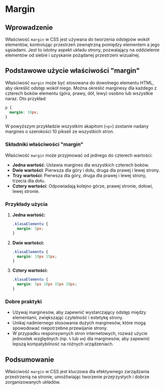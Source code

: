 # <span id='margin'>Margin</span>

## Wprowadzenie

Właściwość `margin` w CSS jest używana do tworzenia odstępów wokół elementów, kontrolując przestrzeń zewnętrzną pomiędzy elementem a jego sąsiadami. Jest to istotny aspekt układu strony, pozwalający na oddzielenie elementów od siebie i uzyskanie pożądanej przestrzeni wizualnej.

## Podstawowe użycie właściwości "margin"

Właściwość `margin` może być stosowana do dowolnego elementu HTML, aby określić odstęp wokół niego. Można określić marginesy dla każdego z czterech boków elementu (góra, prawy, dół, lewy) osobno lub wszystkie naraz. Oto przykład:

```css
p {
  margin: 10px;
}
```

W powyższym przykładzie wszystkim akapitom (`<p>`) zostanie nadany margines o szerokości 10 pikseli ze wszystkich stron.

### Składniki właściwości "margin"

Właściwość `margin` może przyjmować od jednego do czterech wartości:

- **Jedna wartość**: Ustawia margines dla wszystkich czterech boków.
- **Dwie wartości**: Pierwsza dla góry i dołu, druga dla prawej i lewej strony.
- **Trzy wartości**: Pierwsza dla góry, druga dla prawej i lewej strony, trzecia dla dołu.
- **Cztery wartości**: Odpowiadają kolejno górze, prawej stronie, dołowi, lewej stronie.

### Przykłady użycia

1. **Jedna wartość:**

   ```css
   .klasaElementu {
     margin: 5px;
   }
   ```

2. **Dwie wartości:**

   ```css
   .klasaElementu {
     margin: 10px 15px;
   }
   ```

3. **Cztery wartości:**

   ```css
   .klasaElementu {
     margin: 5px 10px 15px 20px;
   }
   ```

### Dobre praktyki

- Używaj marginesów, aby zapewnić wystarczający odstęp między elementami, zwiększając czytelność i estetykę strony.
- Unikaj nadmiernego stosowania dużych marginesów, które mogą spowodować niepotrzebne przewijanie strony.
- W przypadku responsywnych stron internetowych, rozważ użycie jednostek względnych (np. `%` lub `em`) dla marginesów, aby zapewnić lepszą kompatybilność na różnych urządzeniach.

## Podsumowanie

Właściwość `margin` w CSS jest kluczowa dla efektywnego zarządzania przestrzenią na stronie, umożliwiając tworzenie przejrzystych i dobrze zorganizowanych układów.
